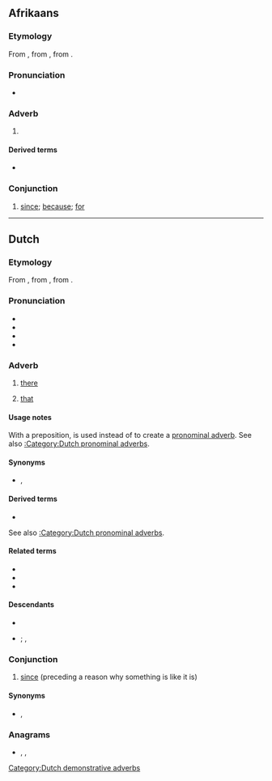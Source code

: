 {{also|dår|dåar}}
==Afrikaans==

===Etymology===
From {{inh|af|nl|daar}}, from {{inh|af|odt|thār}}, from {{inh|af|gem-pro|*þar}}.

===Pronunciation===
* {{IPA|af|/dɑːr/}}

===Adverb===
{{head|af|adverb}}

# {{l|en|there}}

====Derived terms====
* {{l|af|daardie}}

===Conjunction===
{{head|af|conjunction}}

# [[since]]; [[because]]; [[for]]

----

==Dutch==

===Etymology===
{{dercat|nl|gem-pro|inh=1}}
From {{inh|nl|dum|dâer}}, from {{inh|nl|odt|thār}}, from {{inh|nl|gmw-pro|*þār}}.

===Pronunciation===
* {{IPA|nl|/daːr/}}
* {{audio|nl|Nl-daar.ogg|audio}}
* {{hyphenation|nl|daar}}
* {{rhymes|nl|aːr}}

===Adverb===
{{nl-adv}}

# [[there]]
# {{lb|nl|with a preposition}} [[that]]

====Usage notes====
With a preposition, {{m|nl||daar}} is used instead of {{m|nl|dat}} to create a [[pronominal adverb]]. See also [[:Category:Dutch pronominal adverbs]].

====Synonyms====
* {{l|nl|ginds}}, {{l|nl|ginder}}

====Derived terms====
* {{l|nl|hier en daar}}
See also [[:Category:Dutch pronominal adverbs]].

====Related terms====
* {{l|nl|hier}}
* {{l|nl|er}}
* {{l|nl|waar}}

====Descendants====
* {{desc|af|daar}}
* {{desc|srn||*dra|bor=1}}; {{desc|srn|drape|der=1|nolb=1}}, {{l|srn|dape}}

===Conjunction===
{{head|nl|conjunction}}

# [[since]] (preceding a reason why something is like it is)
#: {{ux|nl|'''Daar''' ze geen zin heeft, komt ze niet|Since she doesn't feel like it, she won't come}}

====Synonyms====
* {{l|nl|aangezien}}, {{l|nl|omdat}}

===Anagrams===
* {{l|nl|Aard}}, {{l|nl|aard}}, {{l|nl|raad}}

[[Category:Dutch demonstrative adverbs]]